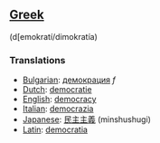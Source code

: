 ==[[Greek]]== (d[emokrat&iacute;/dimokrat&iacute;a)
===Translations===
*[[Bulgarian]]: [[демокрация]] ''f''
*[[Dutch]]: [[democratie]]
*[[English]]: [[democracy]]
*[[Italian]]: [[democrazia]]
*[[Japanese]]: [[民主主義]] (minshushugi)
*[[Latin]]: [[democratia]]